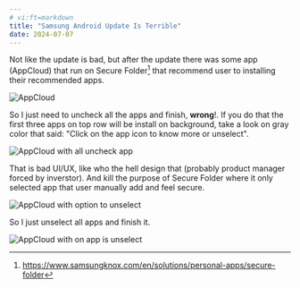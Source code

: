 ```yaml
---
# vi:ft=markdown
title: "Samsung Android Update Is Terrible"
date: 2024-07-07
---
```


Not like the update is bad, but after the update there was some app (AppCloud) that run on Secure Folder[^1] that recommend user to installing their recommended apps.

![AppCloud](/assets/blog/samsung-android-update-is-terrible/AppCloud0.png)

So I just need to uncheck all the apps and finish, **wrong**!. If you do that the first three apps on top row will be install on background, take a look on gray color that said: "Click on the app icon to know more or unselect".

![AppCloud with all uncheck app](/assets/blog/samsung-android-update-is-terrible/AppCloud1.png)

That is bad UI/UX, like who the hell design that (probably product manager forced by inverstor). And kill the purpose of Secure Folder where it only selected app that user manually add and feel secure.

![AppCloud with option to unselect](/assets/blog/samsung-android-update-is-terrible/AppCloud2.png)

So I just unselect all apps and finish it.

![AppCloud with on app is unselect](/assets/blog/samsung-android-update-is-terrible/AppCloud3.png)

[^1]: https://www.samsungknox.com/en/solutions/personal-apps/secure-folder